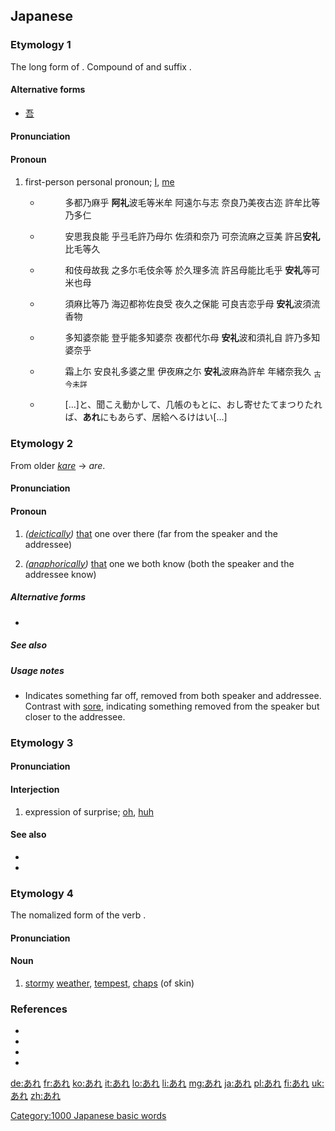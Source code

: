 ==Japanese==

===Etymology 1===
The long form of {{term|我|a}}. Compound of {{term|我|a}} and suffix {{term|れ|re}}.

====Alternative forms====
* [[吾]]

====Pronunciation====
{{ja-pron|acc=h}}

====Pronoun====
{{ja-pos|pronoun}}

# {{ja-def|我}} {{context|archaic|lang=ja}} first-person personal pronoun; [[I]], [[me]]
#* {{RQ:Man'yōshū|5|808}}
#*: 多都乃麻乎 '''阿礼'''波毛等米牟 阿遠尓与志 奈良乃美夜古迩 許牟比等乃多仁
#* {{RQ:Man'yōshū|14|3361}}
#*: 安思我良能 乎弖毛許乃母尓 佐須和奈乃 可奈流麻之豆美 許呂'''安礼'''比毛等久
#* {{RQ:Man'yōshū|15|3585}}
#*: 和伎母故我 之多尓毛伎余等 於久理多流 許呂母能比毛乎 '''安礼'''等可米也母
#* {{RQ:Man'yōshū|17|3932}}
#*: 須麻比等乃 海辺都祢佐良受 夜久之保能 可良吉恋乎母 '''安礼'''波須流香物
#* {{RQ:Man'yōshū|18|4058}}
#*: 多知婆奈能 登乎能多知婆奈 夜都代尓母 '''安礼'''波和須礼自 許乃多知婆奈乎
#* {{RQ:Man'yōshū|20|4298}}
#*: 霜上尓 安良礼多婆之里 伊夜麻之尓 '''安礼'''波麻為許牟 年緒奈我久 <sub>古今未詳</sub>
#* {{RQ:Genji Monogatari|Yume no Ukihashi}}
#*: [...]と、聞こえ動かして、几帳のもとに、おし寄せたてまつりたれば、'''あれ'''にもあらず、居給へるけはい[...]

===Etymology 2===
From older ''[[かれ|kare]]'' → ''are''.

====Pronunciation====
{{ja-pron|acc=h}}

====Pronoun====
{{ja-pos|pronoun}}

# {{ja-def|彼れ}} ''([[deictically]])'' [[that]] one over there (far from the speaker and the addressee)
# {{ja-def|彼れ}} ''([[anaphorically]])'' [[that]] one we both know (both the speaker and the addressee know)

=====Alternative forms=====
* {{l|ja|彼}}

=====See also=====
{{Japanese demonstratives}}

=====Usage notes=====
* Indicates something far off, removed from both speaker and addressee. Contrast with [[それ|sore]], indicating something removed from the speaker but closer to the addressee.

===Etymology 3===

====Pronunciation====
{{ja-pron|acc=h|acc2=a}}

====Interjection====
{{ja-pos|interjection}}
# expression of surprise; [[oh]], [[huh]]

====See also====
* {{ja-r|あらま}}
* {{ja-r|あらら}}

===Etymology 4===
The nomalized form of the verb {{term|荒れる|are-}}.

====Pronunciation====
{{ja-pron|acc=h}}

====Noun====
{{ja-noun}}

# {{ja-def|荒れ}} [[stormy]] [[weather]], [[tempest]], [[chaps]] (of skin)
[[Category:1000 Japanese basic words]]

===References===
* {{R:Man'yōshū 1}}
* {{R:Man'yōshū 3}}
* {{R:Man'yōshū 4}}
* {{reference-book
  | last = Yamagishi
  | first = Tokuhei
  | title = Koten Bungaku Taikei 14: [[w:Genji Monogatari|Genji Monogatari]] 5
  | publisher = [[w:Iwanami Shoten Publishing|Iwanami Shoten]]
  | date = 1963
  | origyear = circa 1001-1014
  | location = Tōkyō
  | language = Japanese
  | id = ISBN 4-0006-0018-4
}}

[[de:あれ]]
[[fr:あれ]]
[[ko:あれ]]
[[it:あれ]]
[[lo:あれ]]
[[li:あれ]]
[[mg:あれ]]
[[ja:あれ]]
[[pl:あれ]]
[[fi:あれ]]
[[uk:あれ]]
[[zh:あれ]]